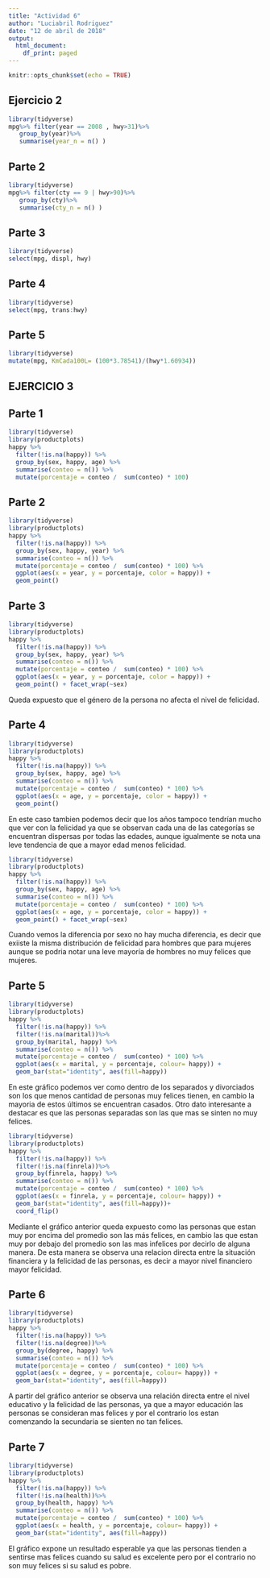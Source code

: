 ```yaml
---
title: "Actividad 6"
author: "Luciabril Rodriguez"
date: "12 de abril de 2018"
output:
  html_document:
    df_print: paged
---
```


```r
knitr::opts_chunk$set(echo = TRUE)
```

## Ejercicio 2
```r
library(tidyverse)
mpg%>% filter(year == 2008 , hwy>31)%>%
   group_by(year)%>%
   summarise(year_n = n() )
```

## Parte 2
``` r
library(tidyverse)
mpg%>% filter(cty == 9 | hwy>90)%>%
   group_by(cty)%>%
   summarise(cty_n = n() )
```

## Parte 3
``` r
library(tidyverse)
select(mpg, displ, hwy)
``` 

## Parte 4
``` r
library(tidyverse)
select(mpg, trans:hwy)
```

## Parte 5
``` r
library(tidyverse)
mutate(mpg, KmCada100L= (100*3.78541)/(hwy*1.60934))
```

## EJERCICIO 3

## Parte 1
``` r
library(tidyverse)
library(productplots)
happy %>% 
  filter(!is.na(happy)) %>% 
  group_by(sex, happy, age) %>% 
  summarise(conteo = n()) %>% 
  mutate(porcentaje = conteo /  sum(conteo) * 100)
```

## Parte 2
``` r
library(tidyverse)
library(productplots)
happy %>% 
  filter(!is.na(happy)) %>% 
  group_by(sex, happy, year) %>% 
  summarise(conteo = n()) %>% 
  mutate(porcentaje = conteo /  sum(conteo) * 100) %>%
  ggplot(aes(x = year, y = porcentaje, color = happy)) + 
  geom_point()
```

## Parte 3
``` r
library(tidyverse)
library(productplots)
happy %>% 
  filter(!is.na(happy)) %>% 
  group_by(sex, happy, year) %>% 
  summarise(conteo = n()) %>% 
  mutate(porcentaje = conteo /  sum(conteo) * 100) %>%
  ggplot(aes(x = year, y = porcentaje, color = happy)) + 
  geom_point() + facet_wrap(~sex)
```

Queda expuesto que el género de la persona no afecta el nivel de felicidad.

## Parte 4
``` r
library(tidyverse)
library(productplots)
happy %>% 
  filter(!is.na(happy)) %>% 
  group_by(sex, happy, age) %>% 
  summarise(conteo = n()) %>% 
  mutate(porcentaje = conteo /  sum(conteo) * 100) %>%
  ggplot(aes(x = age, y = porcentaje, color = happy)) + 
  geom_point() 
```


En este caso tambien podemos decir que los años tampoco tendrían mucho que ver con la felicidad ya que se observan cada una de las categorías se encuentran dispersas por todas las edades, aunque igualmente se nota una leve tendencia de que a mayor edad menos felicidad.

``` r
library(tidyverse)
library(productplots)
happy %>% 
  filter(!is.na(happy)) %>% 
  group_by(sex, happy, age) %>% 
  summarise(conteo = n()) %>% 
  mutate(porcentaje = conteo /  sum(conteo) * 100) %>%
  ggplot(aes(x = age, y = porcentaje, color = happy)) + 
  geom_point() + facet_wrap(~sex)
```


Cuando vemos la diferencia por sexo no hay mucha diferencia, es decir que exiiste la misma distribución de felicidad para hombres que para mujeres aunque se podria notar una leve mayoría de hombres no muy felices que mujeres.

## Parte 5
``` r
library(tidyverse)
library(productplots)
happy %>% 
  filter(!is.na(happy)) %>% 
  filter(!is.na(marital))%>% 
  group_by(marital, happy) %>% 
  summarise(conteo = n()) %>% 
  mutate(porcentaje = conteo /  sum(conteo) * 100) %>%
  ggplot(aes(x = marital, y = porcentaje, colour= happy)) + 
  geom_bar(stat="identity", aes(fill=happy)) 
```


En este gráfico podemos ver como dentro de los separados y divorciados son los que menos cantidad de personas muy felices tienen, en cambio la mayoria de estos últimos se encuentran casados. Otro dato interesante a destacar es que las personas separadas son las que mas se sinten no muy felices.

``` r
library(tidyverse)
library(productplots)
happy %>% 
  filter(!is.na(happy)) %>% 
  filter(!is.na(finrela))%>% 
  group_by(finrela, happy) %>% 
  summarise(conteo = n()) %>% 
  mutate(porcentaje = conteo /  sum(conteo) * 100) %>%
  ggplot(aes(x = finrela, y = porcentaje, colour= happy)) + 
  geom_bar(stat="identity", aes(fill=happy))+
  coord_flip()
```


Mediante el gráfico anterior queda expuesto como las personas que estan muy por encima del promedio son las más felices, en cambio las que estan muy por debajo del promedio son las mas infelices por decirlo de alguna manera.
De esta manera se observa una relacion directa entre la situación financiera y la felicidad de las personas, es decir a mayor nivel financiero mayor felicidad.

## Parte 6
``` r
library(tidyverse)
library(productplots)
happy %>% 
  filter(!is.na(happy)) %>% 
  filter(!is.na(degree))%>% 
  group_by(degree, happy) %>% 
  summarise(conteo = n()) %>% 
  mutate(porcentaje = conteo /  sum(conteo) * 100) %>%
  ggplot(aes(x = degree, y = porcentaje, colour= happy)) + 
  geom_bar(stat="identity", aes(fill=happy))
```


A partir del gráfico anterior se observa una relación directa entre el nivel educativo y la felicidad de las personas, ya que a mayor educación las personas se consideran mas felices y por el contrario los estan comenzando la secundaria se sienten no tan felices.

## Parte 7
``` r
library(tidyverse)
library(productplots)
happy %>% 
  filter(!is.na(happy)) %>% 
  filter(!is.na(health))%>% 
  group_by(health, happy) %>% 
  summarise(conteo = n()) %>% 
  mutate(porcentaje = conteo /  sum(conteo) * 100) %>%
  ggplot(aes(x = health, y = porcentaje, colour= happy)) + 
  geom_bar(stat="identity", aes(fill=happy))
```


El gráfico expone un resultado esperable ya que las personas tienden a sentirse mas felices cuando su salud es excelente pero por el contrario no son muy felices si su salud es pobre.